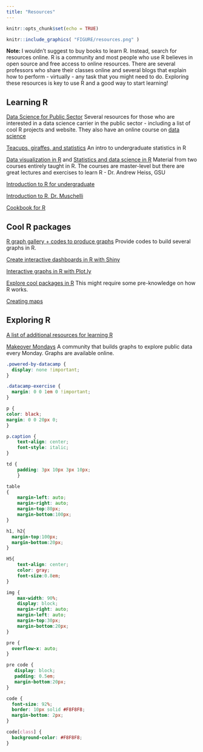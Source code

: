 ```yaml
---
title: "Resources"
---
```


```r
knitr::opts_chunk$set(echo = TRUE)
```

```r
knitr::include_graphics( "FIGURE/resources.png" )
```

<div class="alert alert-info">
  **Note: **
I wouldn't suggest to buy books to learn R. Instead, search for resources online. R is a community and most people who use R believes in open source and free access to online resources. There are several professors who share their classes online and several blogs that explain how to perform - virtually - any task that you might need to do. Exploring these resources is key to use R and a good way to start learning!

</div>

## Learning R 

[Data Science for Public Sector](https://ds4ps.org/course_website/)
Several resources for those who are interested in a data science carrier in the public sector - including a list of cool R projects and website. They also have an online course on [data science](https://ds4ps.org/course_website/) 

[Teacups, giraffes, and statistics](https://tinystats.github.io/teacups-giraffes-and-statistics/)
An intro to undergraduate statistics in R

[Data visualization in R](https://datavizf18.classes.andrewheiss.com/) and [Statistics and data science in R](https://statsf18.classes.andrewheiss.com/)
Material from two courses entirely taught in R. The courses are master-level but there are great lectures and exercises to learn R - Dr. Andrew Heiss, GSU

[Introduction to R for undergraduate](https://web.stanford.edu/~kjytay/courses/stats32-aut2018/)

[Introduction to R, Dr. Muschelli](https://johnmuschelli.com/intro_to_r/)

[Cookbook for R](http://www.cookbook-r.com/)

## Cool R packages

[R graph gallery + codes to produce graphs](https://www.r-graph-gallery.com/)
Provide codes to build several graphs in R. 

[Create interactive dashboards in R with Shiny](https://shiny.rstudio.com/gallery/)

[Interactive graphs in R with Plot.ly](https://plot.ly/r/)

[Explore cool packages in R](https://awesome-r.com/)
This might require some pre-knowledge on how R works.

[Creating maps](http://rpubs.com/jdlecy/making_maps_in_r)

## Exploring R

[A list of additional resources for learning R](https://csgillespie.wordpress.com/2011/01/28/r-programming-books-updated/)

[Makeover Mondays](https://www.makeovermonday.co.uk/)
A community that builds graphs to explore public data every Monday. Graphs are available online. 

```css

.powered-by-datacamp {
  display: none !important;
}

.datacamp-exercise {
  margin: 0 0 1em 0 !important;
}

p {
color: black;
margin: 0 0 20px 0;
}

p.caption {
    text-align: center;
    font-style: italic;
}

td {
    padding: 3px 10px 3px 10px;
    }

table
{ 
    margin-left: auto;
    margin-right: auto;
    margin-top:80px;
    margin-bottom:100px;
}

h1, h2{
  margin-top:100px;
  margin-bottom:20px;
}

H5{
    text-align: center;
    color: gray;
    font-size:0.8em;
}

img {
    max-width: 90%;
    display: block;
    margin-right: auto;
    margin-left: auto;
    margin-top:30px;
    margin-bottom:20px;
}

pre {
  overflow-x: auto;
}

pre code {
   display: block; 
   padding: 0.5em;
   margin-bottom:20px;
}

code {
  font-size: 92%;
  border: 10px solid #F8F8F8;
  margin-bottom: 2px;
}

code[class] {
  background-color: #F8F8F8;
}

```